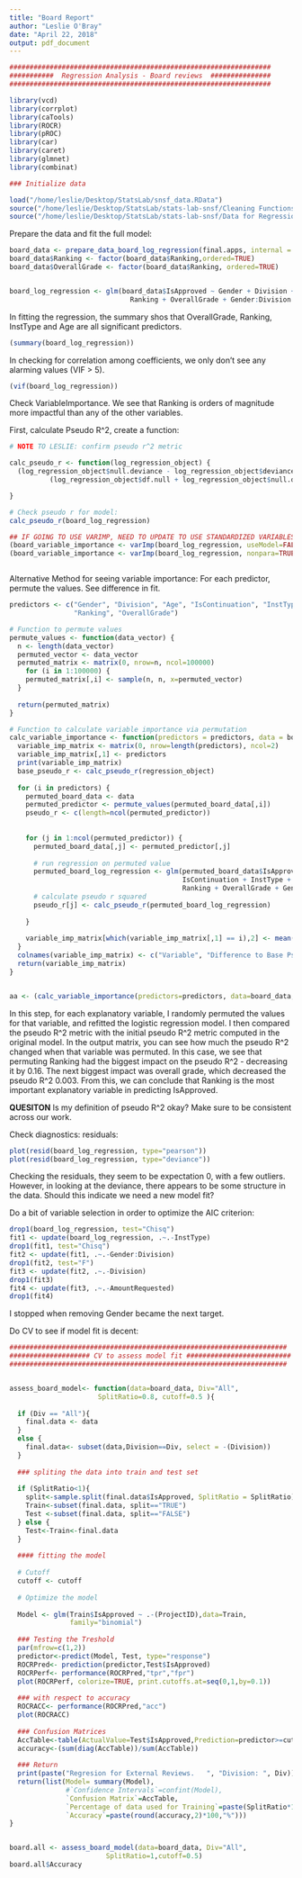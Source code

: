 ```yaml
---
title: "Board Report"
author: "Leslie O'Bray"
date: "April 22, 2018"
output: pdf_document
---
```


```r
#################################################################
###########  Regression Analysis - Board reviews  ###############
#################################################################

library(vcd) 
library(corrplot)
library(caTools)
library(ROCR)
library(pROC)
library(car)
library(caret)
library(glmnet)
library(combinat)

### Initialize data

load("/home/leslie/Desktop/StatsLab/snsf_data.RData")
source("/home/leslie/Desktop/StatsLab/stats-lab-snsf/Cleaning Functions.R")
source("/home/leslie/Desktop/StatsLab/stats-lab-snsf/Data for Regression.R")

```


Prepare the data and fit the full model:
```r

board_data <- prepare_data_board_log_regression(final.apps, internal = final.internal, external = final.external)
board_data$Ranking <- factor(board_data$Ranking,ordered=TRUE)
board_data$OverallGrade <- factor(board_data$Ranking, ordered=TRUE)


board_log_regression <- glm(board_data$IsApproved ~ Gender + Division + Age + IsContinuation + InstType + AmountRequested + 
                              Ranking + OverallGrade + Gender:Division + PercentFemale, family="binomial", data = board_data)


```


In fitting the regression, the summary shos that OverallGrade, Ranking, InstType and Age are all significant predictors.
```r
(summary(board_log_regression))
```


In checking for correlation among coefficients, we only don't see any alarming values (VIF > 5). 
```r
(vif(board_log_regression))
```


Check VariableImportance. We see that Ranking is orders of magnitude more impactful than any of the other variables.

First, calculate Pseudo R^2, create a function:

```r
# NOTE TO LESLIE: confirm pseudo r^2 metric

calc_pseudo_r <- function(log_regression_object) {
  (log_regression_object$null.deviance - log_regression_object$deviance) /
          (log_regression_object$df.null + log_regression_object$null.deviance - log_regression_object$deviance)

}

# Check pseudo r for model: 
calc_pseudo_r(board_log_regression)
```


```r
## IF GOING TO USE VARIMP, NEED TO UPDATE TO USE STANDARDIZED VARIABLES. BUT, WHAT DOES A STANDARDIZED BINARY VARIABLE EVEN MEAN? CHECK IF USEMODEL=F IS SUFFICIENT
(board_variable_importance <- varImp(board_log_regression, useModel=FALSE))
(board_variable_importance <- varImp(board_log_regression, nonpara=TRUE))



```

Alternative Method for seeing variable importance: For each predictor, permute the values. See difference in fit.



```r

predictors <- c("Gender", "Division", "Age", "IsContinuation", "InstType", "AmountRequested", 
                "Ranking", "OverallGrade")

# Function to permute values
permute_values <- function(data_vector) {
  n <- length(data_vector)
  permuted_vector <- data_vector
  permuted_matrix <- matrix(0, nrow=n, ncol=100000)
    for (i in 1:100000) {
    permuted_matrix[,i] <- sample(n, n, x=permuted_vector)
  }
  
  return(permuted_matrix)
}

# Function to calculate variable importance via permutation
calc_variable_importance <- function(predictors = predictors, data = board_data, regression_object) {
  variable_imp_matrix <- matrix(0, nrow=length(predictors), ncol=2)
  variable_imp_matrix[,1] <- predictors
  print(variable_imp_matrix)
  base_pseudo_r <- calc_pseudo_r(regression_object)
  
  for (i in predictors) {
    permuted_board_data <- data
    permuted_predictor <- permute_values(permuted_board_data[,i])
    pseudo_r <- c(length=ncol(permuted_predictor))
    
        
    for (j in 1:ncol(permuted_predictor)) {
      permuted_board_data[,j] <- permuted_predictor[,j]
      
      # run regression on permuted value
      permuted_board_log_regression <- glm(permuted_board_data$IsApproved ~ Gender + Division + Age +
                                           IsContinuation + InstType + AmountRequested +
                                           Ranking + OverallGrade + Gender:Division, family="binomial", data = permuted_board_data)
      # calculate pseudo r squared
      pseudo_r[j] <- calc_pseudo_r(permuted_board_log_regression)  
    
    }
    
    variable_imp_matrix[which(variable_imp_matrix[,1] == i),2] <- mean(permuted_pseudo_r) - (base_pseudo_r)
  } 
  colnames(variable_imp_matrix) <- c("Variable", "Difference to Base Pseudo R^2")
  return(variable_imp_matrix)
}


aa <- (calc_variable_importance(predictors=predictors, data=board_data, regression_object=board_log_regression))

```
In this step, for each explanatory variable, I randomly permuted the values for that variable, and refitted the logistic regression model. I then compared the pseudo R^2 metric with the initial pseudo R^2 metric computed in the original model. In the output matrix, you can see how much the pseudo R^2 changed when that variable was permuted. In this case, we see that permuting Ranking had the biggest impact on the pseudo R^2 - decreasing it by 0.16. The next biggest impact was overall grade, which decreased the pseudo R^2 0.003. From this, we can conclude that Ranking is the most important explanatory variable in predicting IsApproved.

**QUESITON** Is my definition of pseudo R^2 okay? Make sure to be consistent across our work. 

Check diagnostics: residuals:
```r
plot(resid(board_log_regression, type="pearson")) 
plot(resid(board_log_regression, type="deviance"))

```

Checking the residuals, they seem to be expectation 0, with a few outliers. However, in looking at the deviance, there appears to be some structure in the data. Should this indicate we need a new model fit?

Do a bit of variable selection in order to optimize the AIC criterion:

```r
drop1(board_log_regression, test="Chisq")
fit1 <- update(board_log_regression, .~.-InstType)
drop1(fit1, test="Chisq")
fit2 <- update(fit1, .~.-Gender:Division)
drop1(fit2, test="F")
fit3 <- update(fit2, .~.-Division)
drop1(fit3)
fit4 <- update(fit3, .~.-AmountRequested)
drop1(fit4)

```

I stopped when removing Gender became the next target.

Do CV to see if model fit is decent:
```r
#####################################################################
#################### CV to assess model fit ##########################
#####################################################################


assess_board_model<- function(data=board_data, Div="All",
                      SplitRatio=0.8, cutoff=0.5 ){ 
  
  if (Div == "All"){ 
    final.data <- data
  }
  else {
    final.data<- subset(data,Division==Div, select = -(Division)) 
  }
  
  ### spliting the data into train and test set
  
  if (SplitRatio<1){
    split<-sample.split(final.data$IsApproved, SplitRatio = SplitRatio)
    Train<-subset(final.data, split=="TRUE")
    Test <-subset(final.data, split=="FALSE") 
  } else {
    Test<-Train<-final.data
  }
  
  #### fitting the model
  
  # Cutoff
  cutoff <- cutoff
  
  # Optimize the model
  
  Model <- glm(Train$IsApproved ~ .-(ProjectID),data=Train, 
               family="binomial")
  
  ### Testing the Treshold
  par(mfrow=c(1,2))
  predictor<-predict(Model, Test, type="response")
  ROCRPred<- prediction(predictor,Test$IsApproved)
  ROCRPerf<- performance(ROCRPred,"tpr","fpr")
  plot(ROCRPerf, colorize=TRUE, print.cutoffs.at=seq(0,1,by=0.1))
  
  ### with respect to accuracy
  ROCRACC<- performance(ROCRPred,"acc")
  plot(ROCRACC)  
  
  ### Confusion Matrices
  AccTable<-table(ActualValue=Test$IsApproved,Prediction=predictor>=cutoff)
  accuracy<-(sum(diag(AccTable))/sum(AccTable))
  
  ### Return
  print(paste("Regresion for External Reviews.   ", "Division: ", Div))
  return(list(Model= summary(Model), 
              #`Confidence Intervals`=confint(Model),
              `Confusion Matrix`=AccTable,
              `Percentage of data used for Training`=paste(SplitRatio*100,"%"),
              `Accuracy`=paste(round(accuracy,2)*100,"%")))
}


board.all <- assess_board_model(data=board_data, Div="All",
                        SplitRatio=1,cutoff=0.5)
board.all$Accuracy

```



